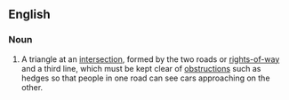 ==English==
===Noun===
{{en-noun|sg=[[sight]] [[triangle]]}}
#A triangle at an [[intersection]], formed by the two roads or [[rights-of-way]] and a third line, which must be kept clear of [[obstruction]]s such as hedges so that people in one road can see cars approaching on the other.